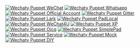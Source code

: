 [![Wechaty Puppet WeChat](https://img.shields.io/badge/Puppet-WeChat-blueviolet)](../wechat.md)
[![Wechaty Puppet Whatsapp](https://img.shields.io/badge/Puppet-Whatsapp-blueviolet)](../whatsapp.md)
[![Wechaty Puppet Official Account](https://img.shields.io/badge/Puppet-Official%20Account-blueviolet)](../official-account.md)
[![Wechaty Puppet Gitter](https://img.shields.io/badge/Puppet-Gitter-blueviolet)](../gitter.md)
[![Wechaty Puppet Lark](https://img.shields.io/badge/Puppet-Lark-blueviolet)](../lark.md)
[![Wechaty Puppet PadLocal](https://img.shields.io/badge/Puppet-PadLocal-blueviolet)](../padlocal.md)
[![Wechaty Puppet WeChat4U](https://img.shields.io/badge/Puppet-WeChat4U-blueviolet)](../wechat4u.md)
[![Wechaty Puppet XP](https://img.shields.io/badge/Puppet-XP-blueviolet)](../xp.mdx)
[![Wechaty Puppet Oicq](https://img.shields.io/badge/Puppet-Oicq-blueviolet)](../oicq.mdx)
[![Wechaty Puppet SimplePad](https://img.shields.io/badge/Puppet-SimplePad-blueviolet)](../simplepad.mdx)
[![Wechaty Puppet Service](https://img.shields.io/badge/Puppet-Service-blueviolet)](../service.md)
[![Wechaty Puppet Mock](https://img.shields.io/badge/Puppet-Mock-blueviolet)](../mock.md)
[![Wechaty Puppet DIY](https://img.shields.io/badge/Provider-DIY-blueviolet)](../diy.md)
